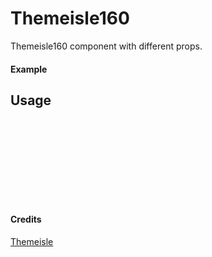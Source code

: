 
<Meta of={Themeisle160} title="Themeisle/Themeisle160" />

# Themeisle160

Themeisle160 component with different props.

#### Example

<Canvas of={Themeisle160.Primary} />

## Usage

```ts
import { Themeisle160 } from "yadl-ui";

const Example = () => {
  return (
      <Themeisle160 />
  );
};

export default Example;
```

#### Credits
[Themeisle](https://themeisle.com/illustrations)
